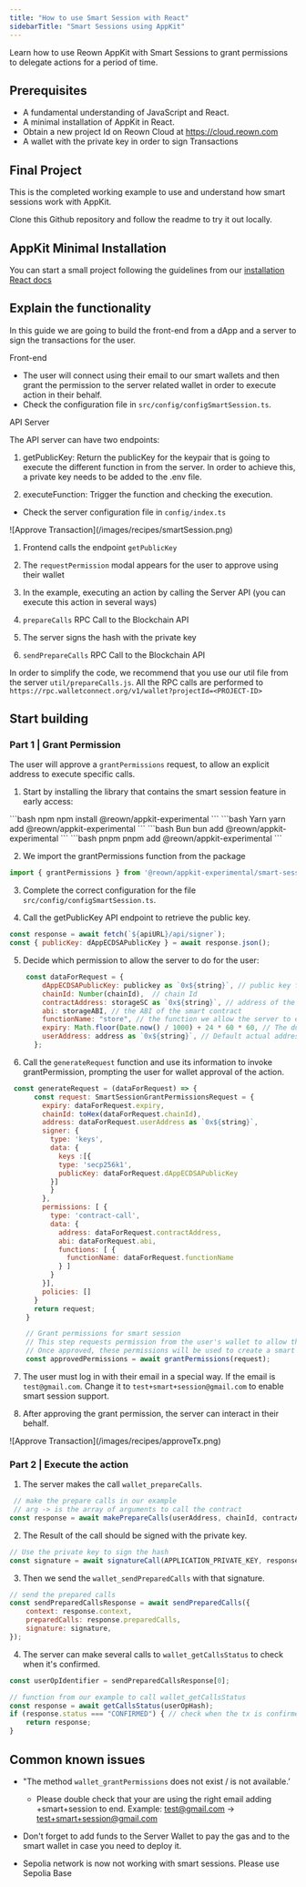 ```yaml
---
title: "How to use Smart Session with React"
sidebarTitle: "Smart Sessions using AppKit"
---
```

Learn how to use Reown AppKit with Smart Sessions to grant permissions to delegate actions for a period of time.


## Prerequisites
- A fundamental understanding of JavaScript and React.
- A minimal installation of AppKit in React.
- Obtain a new project Id on Reown Cloud at https://cloud.reown.com
- A wallet with the private key in order to sign Transactions

## Final Project

This is the completed working example to use and understand how smart sessions work with AppKit.

<Card title="Appkit Example with Smart Session" icon="github" href="https://github.com/reown-com/appkit-web-examples/tree/main/react/react-wagmi-smart-session">
Clone this Github repository and follow the readme to try it out locally.
</Card>

## AppKit Minimal Installation

You can start a small project following the guidelines from our [installation React docs](https://docs.reown.com/appkit/react/core/installation#wagmi)

## Explain the functionality

In this guide we are going to build the front-end from a dApp and a server to sign the transactions for the user.

Front-end
- The user will connect using their email to our smart wallets and then grant the permission to the server related wallet in order to execute action in their behalf.
- Check the configuration file in `src/config/configSmartSession.ts`.

API Server

The API server can have two endpoints:
1. getPublicKey: Return the publicKey for the keypair that is going to execute the different function in from the server. In order to achieve this, a private key needs to be added to the .env file.

2. executeFunction: Trigger the function and checking the execution.
    
- Check the server configuration file in `config/index.ts`

<Frame height="100">
![Approve Transaction](/images/recipes/smartSession.png)
</Frame>

1. Frontend calls the endpoint `getPublicKey`

2. The `requestPermission` modal appears for the user to approve using their wallet

3. In the example, executing an action by calling the Server API (you can execute this action in several ways)

4. `prepareCalls` RPC Call to the Blockchain API

5. The server signs the hash with the private key

6. `sendPrepareCalls` RPC Call to the Blockchain API

In order to simplify the code, we recommend that you use our util file from the server `util/prepareCalls.js`. All the RPC calls are performed to `https://rpc.walletconnect.org/v1/wallet?projectId=<PROJECT-ID>`

## Start building

### Part 1 | Grant Permission

The user will approve a `grantPermissions` request, to allow an explicit address to execute specific calls.

1. Start by installing the library that contains the smart session feature in early access:

<CodeGroup>
```bash npm
npm install @reown/appkit-experimental
```
```bash Yarn
yarn add @reown/appkit-experimental
```
```bash Bun
bun add @reown/appkit-experimental
```
```bash pnpm
pnpm add @reown/appkit-experimental
```
</CodeGroup>

2. We import the grantPermissions function from the package

```js
import { grantPermissions } from '@reown/appkit-experimental/smart-session'
```

3. Complete the correct configuration for the file `src/config/configSmartSession.ts`.

4. Call the getPublicKey API endpoint to retrieve the public key.

```js
const response = await fetch(`${apiURL}/api/signer`);
const { publicKey: dAppECDSAPublicKey } = await response.json();
```

5. Decide which permission to allow the server to do for the user:

```js
    const dataForRequest = {
        dAppECDSAPublicKey: publickey as `0x${string}`, // public key from the server address
        chainId: Number(chainId),  // chain Id
        contractAddress: storageSC as `0x${string}`, // address of the smart contract
        abi: storageABI, // the ABI of the smart contract
        functionName: "store", // the function we allow the server to execute
        expiry: Math.floor(Date.now() / 1000) + 24 * 60 * 60, // The duration for which the permission is granted. (24hs)
        userAddress: address as `0x${string}`, // Default actual address
      };
```

6. Call the `generateRequest` function and use its information to invoke grantPermission, prompting the user for wallet approval of the action.

```js
 const generateRequest = (dataForRequest) => {
      const request: SmartSessionGrantPermissionsRequest = {
        expiry: dataForRequest.expiry,
        chainId: toHex(dataForRequest.chainId),
        address: dataForRequest.userAddress as `0x${string}`,
        signer: {
          type: 'keys',
          data: {
            keys :[{
            type: 'secp256k1',
            publicKey: dataForRequest.dAppECDSAPublicKey
          }]
          }
        },
        permissions: [ {
          type: 'contract-call',
          data: {
            address: dataForRequest.contractAddress,
            abi: dataForRequest.abi,
            functions: [ {
              functionName: dataForRequest.functionName
            } ]
          }
        }],
        policies: []
      }
      return request;
    }

    // Grant permissions for smart session
    // This step requests permission from the user's wallet to allow the dApp to make contract calls on their behalf
    // Once approved, these permissions will be used to create a smart session on the backend
    const approvedPermissions = await grantPermissions(request);
```

7. The user must log in with their email in a special way. If the email is `test@gmail.com`. Change it to `test+smart+session@gmail.com` to enable smart session support.

8. After approving the grant permission, the server can interact in their behalf.

<Frame height="100">
![Approve Transaction](/images/recipes/approveTx.png)
</Frame>

### Part 2 | Execute the action

1. The server makes the call `wallet_prepareCalls`.

```js
 // make the prepare calls in our example
 // arg -> is the array of arguments to call the contract
const response = await makePrepareCalls(userAddress, chainId, contractAddress, ABI, functionName, context, arg);
```

2. The Result of the call should be signed with the private key.

```js
// Use the private key to sign the hash
const signature = await signatureCall(APPLICATION_PRIVATE_KEY, response.signatureRequest.hash);
```

3. Then we send the `wallet_sendPreparedCalls` with that signature.

```js
// send the prepared calls
const sendPreparedCallsResponse = await sendPreparedCalls({
    context: response.context,
    preparedCalls: response.preparedCalls,
    signature: signature,
});
```

4. The server can make several calls to `wallet_getCallsStatus` to check when it's confirmed.

```js
const userOpIdentifier = sendPreparedCallsResponse[0];

// function from our example to call wallet_getCallsStatus
const response = await getCallsStatus(userOpHash);
if (response.status === "CONFIRMED") { // check when the tx is confirmed
    return response;
}
```

## Common known issues

- "The method `wallet_grantPermissions` does not exist / is not available.’
    - Please double check that your are using the right email adding +smart+session to end. Example: test@gmail.com -> test+smart+session@gmail.com

- Don't forget to add funds to the Server Wallet to pay the gas and to the smart wallet in case you need to deploy it.

- Sepolia network is now not working with smart sessions. Please use Sepolia Base